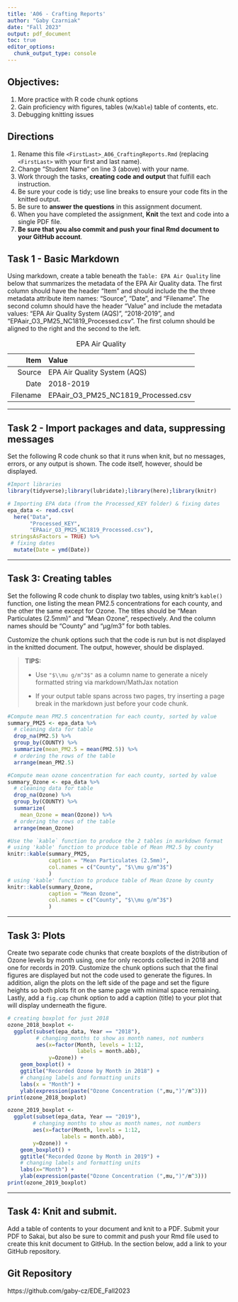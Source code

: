 ```yaml
---
title: 'A06 - Crafting Reports'
author: "Gaby Czarniak" 
date: "Fall 2023"
output: pdf_document
toc: true
editor_options: 
  chunk_output_type: console
---
```


## Objectives:

1.  More practice with R code chunk options
1.  Gain proficiency with figures, tables (w/`Kable`) table of contents, etc.
1.  Debugging knitting issues

## Directions

1.  Rename this file `<FirstLast>_A06_CraftingReports.Rmd` (replacing `<FirstLast>` with your first and last name).
1.  Change "Student Name" on line 3 (above) with your name.
1.  Work through the tasks, **creating code and output** that fulfill each instruction.
1.  Be sure your code is tidy; use line breaks to ensure your code fits in the knitted output.
1.  Be sure to **answer the questions** in this assignment document.
1.  When you have completed the assignment, **Knit** the text and code into a single PDF file.
1.  **Be sure that you also commit and push your final Rmd document to your GitHub account**.

## Task 1 - Basic Markdown

Using markdown, create a table beneath the `Table: EPA Air Quality` line below that summarizes the metadata of the EPA Air Quality data. The first column should have the header "Item" and should include the the three metadata attribute item names: "Source", "Date", and "Filename". The second column should have the header "Value" and include the metadata values: "EPA Air Quality System (AQS)", "2018-2019", and "EPAair_O3_PM25_NC1819_Processed.csv". The first column should be aligned to the right and the second to the left.

Table: EPA Air Quality

Item | Value
----:|:-----
Source | EPA Air Quality System (AQS)
Date | 2018-2019
Filename | EPAair_O3_PM25_NC1819_Processed.csv

---

## Task 2 - Import packages and data, suppressing messages

Set the following R code chunk so that it runs when knit, but no messages, errors, or any output is shown. The code itself, however, should be displayed.

```r
#Import libraries
library(tidyverse);library(lubridate);library(here);library(knitr)

# Importing EPA data (from the Processed_KEY folder) & fixing dates
epa_data <- read.csv(
  here("Data",
       "Processed_KEY",
       "EPAair_O3_PM25_NC1819_Processed.csv"),
 stringsAsFactors = TRUE) %>% 
 # fixing dates
  mutate(Date = ymd(Date))
```

---

## Task 3: Creating tables

Set the following R code chunk to display two tables, using knitr's `kable()` function, one listing the mean PM2.5 concentrations for each county, and the other the same except for Ozone. The titles should be "Mean Particulates (2.5mm)" and "Mean Ozone", respectively. And the column names should be "County" and "µg/m3" for both tables.

Customize the chunk options such that the code is run but is not displayed in the knitted document. The output, however, should be displayed.

> **TIPS:**
>
> -   Use `"$\\mu g/m^3$"` as a column name to generate a nicely formatted string via markdown/MathJax notation
>
> -   If your output table spans across two pages, try inserting a page break in the markdown just before your code chunk.

\newpage

```r
#Compute mean PM2.5 concentration for each county, sorted by value
summary_PM25 <- epa_data %>% 
  # cleaning data for table
  drop_na(PM2.5) %>% 
  group_by(COUNTY) %>% 
  summarize(mean_PM2.5 = mean(PM2.5)) %>% 
  # ordering the rows of the table
  arrange(mean_PM2.5)

#Compute mean ozone concentration for each county, sorted by value
summary_Ozone <- epa_data %>% 
  # cleaning data for table
  drop_na(Ozone) %>% 
  group_by(COUNTY) %>% 
  summarize(
    mean_Ozone = mean(Ozone)) %>% 
  # ordering the rows of the table
  arrange(mean_Ozone)

#Use the `kable` function to produce the 2 tables in markdown format
# using 'kable' function to produce table of Mean PM2.5 by county
knitr::kable(summary_PM25, 
             caption = "Mean Particulates (2.5mm)", 
             col.names = c("County", "$\\mu g/m^3$")
             )
# using 'kable' function to produce table of Mean Ozone by county             
knitr::kable(summary_Ozone, 
             caption = "Mean Ozone",
             col.names = c("County", "$\\mu g/m^3$")
             )
```

---

## Task 3: Plots

Create two separate code chunks that create boxplots of the distribution of Ozone levels by month using, one for only records collected in 2018 and one for records in 2019. Customize the chunk options such that the final figures are displayed but not the code used to generate the figures. In addition, align the plots on the left side of the page and set the figure heights so both plots fit on the same page with minimal space remaining. Lastly, add a `fig.cap` chunk option to add a caption (title) to your plot that will display underneath the figure.

```r

# creating boxplot for just 2018
ozone_2018_boxplot <- 
  ggplot(subset(epa_data, Year == "2018"), 
         # changing months to show as month names, not numbers
         aes(x=factor(Month, levels = 1:12, 
                      labels = month.abb), 
             y=Ozone)) +
    geom_boxplot() +
    ggtitle("Recorded Ozone by Month in 2018") +
    # changing labels and formatting units
    labs(x = "Month") + 
    ylab(expression(paste("Ozone Concentration (",mu,")"/m^3)))
print(ozone_2018_boxplot)
```


```r

ozone_2019_boxplot <- 
  ggplot(subset(epa_data, Year == "2019"), 
        # changing months to show as month names, not numbers
        aes(x=factor(Month, levels = 1:12, 
                 labels = month.abb), 
        y=Ozone)) +
    geom_boxplot() +
    ggtitle("Recorded Ozone by Month in 2019") +
    # changing labels and formatting units
    labs(x="Month") + 
    ylab(expression(paste("Ozone Concentration (",mu,")"/m^3)))
print(ozone_2019_boxplot)
```

---
\newpage

## Task 4: Knit and submit.
Add a table of contents to your document and knit to a PDF. Submit your PDF to Sakai, but also be sure to commit and push your Rmd file used to create this knit document to GitHub. In the section below, add a link to your GitHub repository. 

## Git Repository
https://github.com/gaby-cz/EDE_Fall2023
